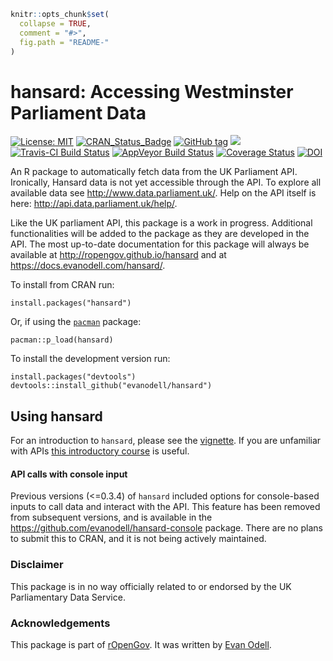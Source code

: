 <!-- README.md is generated from README.Rmd. Please edit that file -->
<!-- rmarkdown v1 -->

```r
knitr::opts_chunk$set(
  collapse = TRUE,
  comment = "#>",
  fig.path = "README-"
)
```

# hansard: Accessing Westminster Parliament Data

 [![License: MIT](https://img.shields.io/badge/License-MIT-blue.svg)](https://opensource.org/licenses/MIT)
[![CRAN_Status_Badge](https://www.r-pkg.org/badges/version/hansard)](https://cran.r-project.org/package=hansard)
[![GitHub tag](https://img.shields.io/github/tag/evanodell/hansard.svg)](https://github.com/evanodell/hansard)
[![](https://cranlogs.r-pkg.org/badges/grand-total/hansard)](https://dgrtwo.shinyapps.io/cranview/)
[![Travis-CI Build Status](https://travis-ci.org/evanodell/hansard.svg?branch=master)](https://travis-ci.org/evanodell/hansard)
[![AppVeyor Build Status](https://ci.appveyor.com/api/projects/status/github/evanodell/hansard?branch=master&svg=true)](https://ci.appveyor.com/project/evanodell/hansard)
[![Coverage Status](https://img.shields.io/codecov/c/github/evanodell/hansard/master.svg)](https://codecov.io/github/evanodell/hansard?branch=master)
[![DOI](https://zenodo.org/badge/72111315.svg)](https://zenodo.org/badge/latestdoi/72111315)


An R package to automatically fetch data from the UK Parliament API. Ironically, Hansard data is not yet accessible through the API. To explore all available data see <http://www.data.parliament.uk/>. Help on the API itself is here: <http://api.data.parliament.uk/help/>. 

Like the UK parliament API, this package is a work in progress. Additional functionalities will be added to the package as they are developed in the API. The most up-to-date documentation for this package will always be available at <http://ropengov.github.io/hansard> and at <https://docs.evanodell.com/hansard/>.

To install from CRAN run:

```
install.packages("hansard")
```

Or, if using the [`pacman`](https://CRAN.R-project.org/package=pacman) package:

```
pacman::p_load(hansard)
```

To install the development version run:

```
install.packages("devtools")
devtools::install_github("evanodell/hansard")
```

## Using hansard

For an introduction to `hansard`, please see the [vignette](http://ropengov.github.io/hansard/articles/introduction.html). If you are unfamiliar with APIs [this introductory course](https://zapier.com/learn/apis/) is useful.

#### API calls with console input

Previous versions (<=0.3.4) of `hansard` included options for console-based inputs to call data and interact with the API. This feature has been removed from subsequent versions, and is available in the [https://github.com/evanodell/hansard-console](`hansardconsole`) package. There are no plans to submit this to CRAN, and it is not being actively maintained.

### Disclaimer

This package is in no way officially related to or endorsed by the UK Parliamentary Data Service.

### Acknowledgements

This package is part of [rOpenGov](http://ropengov.github.io). It was written by [Evan Odell](https://evanodell.com).
